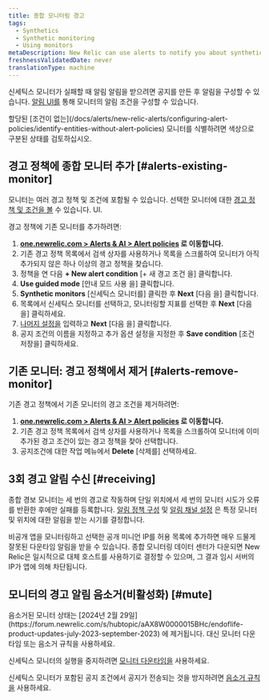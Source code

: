 ```yaml
---
title: 종합 모니터링 경고
tags:
  - Synthetics
  - Synthetic monitoring
  - Using monitors
metaDescription: New Relic can use alerts to notify you about synthetic monitors's failures.
freshnessValidatedDate: never
translationType: machine
---
```


신세틱스 모니터가 실패할 때 알림 알림을 받으려면 공지를 만든 후 알림을 구성할 수 있습니다. [알림 UI를](/docs/alerts-applied-intelligence/new-relic-alerts/alert-policies/create-edit-or-find-alert-policy/) 통해 모니터의 알림 조건을 구성할 수 있습니다.

<Callout variant="tip">
  할당된 [조건이 없는](/docs/alerts/new-relic-alerts/configuring-alert-policies/identify-entities-without-alert-policies) 모니터를 식별하려면 색상으로 구분된 상태를 검토하십시오.
</Callout>

## 경고 정책에 종합 모니터 추가 [#alerts-existing-monitor]

모니터는 여러 경고 정책 및 조건에 포함될 수 있습니다. 선택한 모니터에 대한 [경고 정책 및 조건을 볼](/docs/synthetics/new-relic-synthetics/using-monitors/view-monitors-alert-policies-conditions) 수 있습니다. <InlinePopover type="alerts"/>UI.

경고 정책에 기존 모니터를 추가하려면:

1. **[one.newrelic.com > Alerts & AI > Alert policies](https://one.newrelic.com/alerts-ai/condition-builder/policy-list) 로 이동합니다.**
2. 기존 경고 정책 목록에서 검색 상자를 사용하거나 목록을 스크롤하여 모니터가 아직 추가되지 않은 하나 이상의 경고 정책을 찾습니다.
3. 정책을 연 다음 **+ New alert condition** \[+ 새 경고 조건 을] 클릭합니다.
4. **Use guided mode** \[안내 모드 사용 을] 클릭합니다.
5. **Synthetic monitors** \[신세틱스 모니터를] 클릭한 후 **Next** \[다음 을] 클릭합니다.
6. 목록에서 신세틱스 모니터를 선택하고, 모니터링할 지표를 선택한 후 **Next** \[다음을] 클릭하세요.
7. [나머지 설정을](/docs/alerts-applied-intelligence/new-relic-alerts/alert-conditions/create-nrql-alert-conditions/#query-order) 입력하고 **Next** \[다음 을] 클릭합니다.
8. 공지 조건의 이름을 지정하고 추가 옵션 설정을 지정한 후 **Save condition** \[조건 저장을] 클릭하세요.

## 기존 모니터: 경고 정책에서 제거 [#alerts-remove-monitor]

기존 경고 정책에서 기존 모니터의 경고 조건을 제거하려면:

1. **[one.newrelic.com > Alerts & AI > Alert policies](https://one.newrelic.com/alerts-ai/condition-builder/policy-list) 로 이동합니다.**
2. 기존 경고 정책 목록에서 검색 상자를 사용하거나 목록을 스크롤하여 모니터에 이미 추가된 경고 조건이 있는 경고 정책을 찾아 선택합니다.
3. 공지조건에 대한 작업 메뉴에서 **Delete** \[삭제를] 선택하세요.

## 3회 경고 알림 수신 [#receiving]

종합 경보 모니터는 세 번의 경고로 작동하며 단일 위치에서 세 번의 모니터 시도가 오류를 반환한 후에만 실패를 등록합니다. [알림 정책 구성](/docs/alerts/new-relic-alerts-beta/configuring-alert-policies/alert-policy-workflow) 및 [알림 채널 설정](/docs/alerts/new-relic-alerts-beta/managing-notification-channels/notification-channels-controlling-where-send-alerts) 은 특정 모니터 및 위치에 대한 알림을 받는 시기를 결정합니다.

비공개 앱을 모니터링하고 선택한 공개 미니언 IP를 허용 목록에 추가하면 매우 드물게 잘못된 다운타임 알림을 받을 수 있습니다. 종합 모니터링 데이터 센터가 다운되면 New Relic은 일시적으로 대체 호스트를 사용하기로 결정할 수 있으며, 그 결과 임시 서버의 IP가 앱에 의해 차단됩니다.

## 모니터의 경고 알림 음소거(비활성화) [#mute]

<Callout variant="important">
  음소거된 모니터 상태는 [2024년 2월 29일](https://forum.newrelic.com/s/hubtopic/aAX8W0000015BHc/endoflife-product-updates-july-2023-september-2023) 에 제거됩니다. 대신 모니터 다운타임 또는 음소거 규칙을 사용하세요.
</Callout>

신세틱스 모니터의 실행을 중지하려면 [모니터 다운타임을](/docs/synthetics/synthetic-monitoring/using-monitors/monitor-downtimes-disable-monitoring-during-scheduled-maintenance-times/) 사용하세요.

신세틱스 모니터가 포함된 공지 조건에서 공지가 전송되는 것을 방지하려면 [음소거 규칙을](/docs/alerts-applied-intelligence/new-relic-alerts/alert-notifications/muting-rules-suppress-notifications/) 사용하세요.